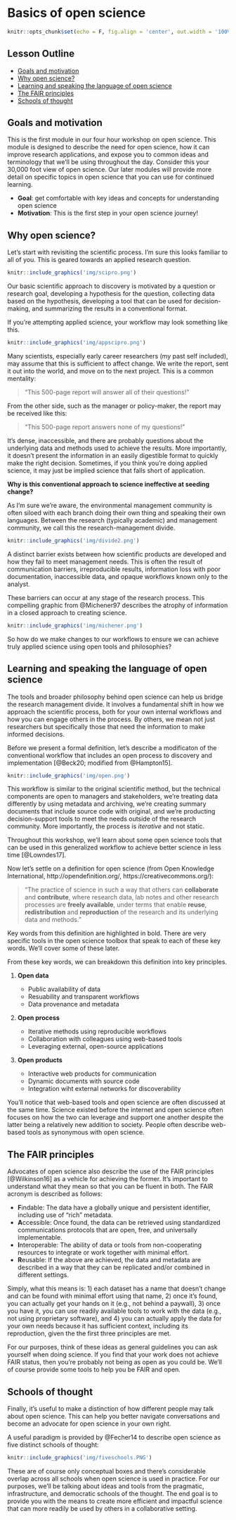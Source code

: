 # Basics of open science {#basics}

```r
knitr::opts_chunk$set(echo = F, fig.align = 'center', out.width = '100%')
```

## Lesson Outline

* [Goals and motivation]
* [Why open science?]
* [Learning and speaking the language of open science]
* [The FAIR principles]
* [Schools of thought]

## Goals and motivation

This is the first module in our four hour workshop on open science.  This module is designed to describe the need for open science, how it can improve research applications, and expose you to common ideas and terminology that we'll be using throughout the day.  Consider this your 30,000 foot view of open science.  Our later modules will provide more detail on specific topics in open science that you can use for continued learning.  

* __Goal__: get comfortable with key ideas and concepts for understanding open science
* __Motivation__: This is the first step in your open science journey! 

## Why open science?

Let's start with revisiting the scientific process. I'm sure this looks familiar to all of you.  This is geared towards an applied research question. 

```r
knitr::include_graphics('img/scipro.png')
```

Our basic scientific approach to discovery is motivated by a question or research goal, developing a hypothesis for the question, collecting data based on the hypothesis, developing a tool that can be used for decision-making, and summarizing the results in a conventional format. 

If you're attempting applied science, your workflow may look something like this.  

```r
knitr::include_graphics('img/appscipro.png')
```

Many scientists, especially early career researchers (my past self included), may assume that this is sufficient to affect change. We write the report, sent it out into the world, and move on to the next project. This is a common mentality:

> "This 500-page report will answer all of their questions!"

From the other side, such as the manager or policy-maker, the report may be received like this: 

> "This 500-page report answers none of my questions!"

It's dense, inaccessible, and there are probably questions about the underlying data and methods used to achieve the results.  More importantly, it doesn't present the information in an easily digestible format to quickly make the right decision.  Sometimes, if you think you're doing applied science, it may just be implied science that falls short of application.

__Why is this conventional approach to science ineffective at seeding change?__

As I'm sure we're aware, the environmental management community is often siloed with each branch doing their own thing and speaking their own languages.  Between the research (typically academic) and management community, we call this the research-management divide. 

```r
knitr::include_graphics('img/divide2.png')
```

A distinct barrier exists between how scientific products are developed and how they fail to meet management needs. This is often the result of communication barriers, irreproducible results, information loss with poor documentation, inaccessible data, and opaque workflows known only to the analyst. 

These barriers can occur at any stage of the research process.  This compelling graphic from @Michener97 describes the atrophy of information in a closed approach to creating science.

```r
knitr::include_graphics('img/michener.png')
```

So how do we make changes to our workflows to ensure we can achieve truly applied science using open tools and philosophies? 

## Learning and speaking the language of open science

The tools and broader philosophy behind open science can help us bridge the research management divide. It involves a fundamental shift in how we approach the scientific process, both for your own internal workflows and how you can engage others in the process. By others, we mean not just researchers but specifically those that need the information to make informed decisions. 

Before we present a formal definition, let's describe a modificaton of the conventional workflow that includes an open process to discovery and implementation [@Beck20; modified from @Hampton15]. 

```r
knitr::include_graphics('img/open.png')
```

This workflow is similar to the original scientific method, but the technical components are open to managers and stakeholders, we're treating data differently by using metadata and archiving, we're creating summary documents that include source code with original, and we're producting decision-support tools to meet the needs outside of the research community.  More importantly, the process is *iterative* and not static. 

Throughout this workshop, we'll learn about some open science tools that can be used in this generalized workflow to achieve better science in less time [@Lowndes17].

Now let's settle on a definition for open science (from Open Knowledge International, http://opendefinition.org/, https://creativecommons.org/):

> "The practice of science in such a way that others can __collaborate__ and __contribute__, where research data, lab notes and other research processes are __freely available__, under terms that enable __reuse__, __redistribution__ and __reproduction__ of the research and its underlying data and methods."

Key words from this definition are highlighted in bold.  There are very specific tools in the open science toolbox that speak to each of these key words.  We'll cover some of these later. 

From these key words, we can breakdown this definition into key principles.

1. __Open data__
     
     * Public availability of data
     * Resuability and transparent workflows
     * Data provenance and metadata
     
1. __Open process__

     * Iterative methods using reproducible workflows
     * Collaboration with colleagues using web-based tools
     * Leveraging external, open-source applications

1. __Open products__

     * Interactive web products for communication
     * Dynamic documents with source code 
     * Integration wiht external networks for discoverability

You'll notice that web-based tools and open science are often discussed at the same time.  Science existed before the internet and open science often focuses on how the two can leverage and support one another despite the latter being a relatively new addition to society.  People often describe web-based tools as synonymous with open science.

## The FAIR principles

Advocates of open science also describe the use of the FAIR principles [@Wilkinson16] as a vehicle for achieving the former.  It's important to understand what they mean so that you can be fluent in both. The FAIR acronym is described as follows:

* **F**indable: The data have a globally unique and persistent identifier, including use of "rich" metadata.
* **A**ccessible: Once found, the data can be retrieved using standardized communications protocols that are open, free, and universally implementable.
* **I**nteroperable: The ability of data or tools from non-cooperating resources to integrate or work together with minimal effort.
* **R**eusable: If the above are achieved, the data and metadata are described in a way that they can be replicated and/or combined in different settings.  

Simply, what this means is: 1) each dataset has a name that doesn't change and can be found with minimal effort using that name, 2) once it's found, you can actually get your hands on it (e.g., not behind a paywall), 3) once you have it, you can use readily available tools to work with the data (e.g., not using proprietary software), and 4) you can actually apply the data for your own needs because it has sufficient context, including its reproduction, given the the first three principles are met.  

For our purposes, think of these ideas as general guidelines you can ask yourself when doing science.  If you find that your work does not achieve FAIR status, then you're probably not being as open as you could be.  We'll of course provide some tools to help you be FAIR and open. 

## Schools of thought

Finally, it's useful to make a distinction of how different people may talk about open science. This can help you better navigate conversations and become an advocate for open science in your own right. 

A useful paradigm is provided by @Fecher14 to describe open science as five distinct schools of thought: 

```r
knitr::include_graphics('img/fiveschools.PNG')
```

These are of course only conceptual boxes and there's considerable overlap across all schools when open science is used in practice.  For our purposes, we'll be talking about ideas and tools from the pragmatic, infrastructure, and democratic schools of the thought.  The end goal is to provide you with the means to create more efficient and impactful science that can more readily be used by others in a collaborative setting.  
